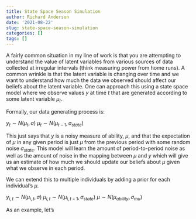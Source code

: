 ```yaml
---
title: State Space Season Simulation
author: Richard Anderson
date: '2021-08-22'
slug: state-space-season-simulation
categories: []
tags: []
---
```


A fairly common situation in my line of work is that you are attempting to understand the value of latent variables from various sources of data collected at irregular intervals (think measuring power from home runs). A common wrinkle is that the latent variable is changing over time and we want to understand how much the data we observed should affect our beliefs about the latent variable. One can approach this using a state space model where we observe values $y$ at time $t$ that are generated according to some latent variable $\mu_{t}$.

Formally, our data generating process is:

$y_{t} \sim N(\mu_{t}, \sigma)$
$\mu_{t} \sim N(\mu_{t-1}, \sigma_{state})$

This just says that $y$ is a noisy measure of ability, $\mu$, and that the expectation of $\mu$ in any given period is just $\mu$ from the previous period with some random noise $\sigma_{state}$. This model will learn the amount of period-to-period noise as well as the amount of noise in the mapping between $\mu$ and $y$ which will give us an estimate of how much we should update our beliefs about $\mu$ given what we observe in each period.

We can extend this to multiple individuals by adding a prior for each individual's $\mu$.

$y_{i,t} \sim N(\mu_{i,t}, \sigma)$
$\mu_{i,t} \sim N(\mu_{i,t-1}, \sigma_{state})$
$\mu \sim N(\mu_{ability}, \sigma_{mu})$

As an example, let's 